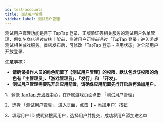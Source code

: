 ```yaml
---
id: test-accounts
title: 测试用户管理
sidebar_label: 测试用户管理
---
```



测试用户管理功能是用于 TapTap 登录、正版验证等相关服务的测试用户名单管理，例如在商店通过审核上架前，测试用户可提前通过「TapTap 登录」进入游戏测试相关游戏服务。商店发布后，可修改「TapTap 登录 - 应用状态」对全部用户开放登录。

**注意事项：**

* **请确保操作人员的角色配置了【测试用户管理】的权限，默认包含该权限的角色有「主管理员」、「游戏管理员」、「发行」 和 「开发」。**
* **测试用户管理需要先开启应用配置，请确保应用配置先行开启后再添加用户。**

1、登录 [TapTap 开发者中心](https://developer.taptap.com)，在所属游戏页面点击 「测试用户管理」

2、选择 「测试用户管理」，进入页面，点击【 + 添加用户】按钮  

3、填写用户 ID 或昵称搜索用户，选择用户并提交，成功将用户添加进名单
